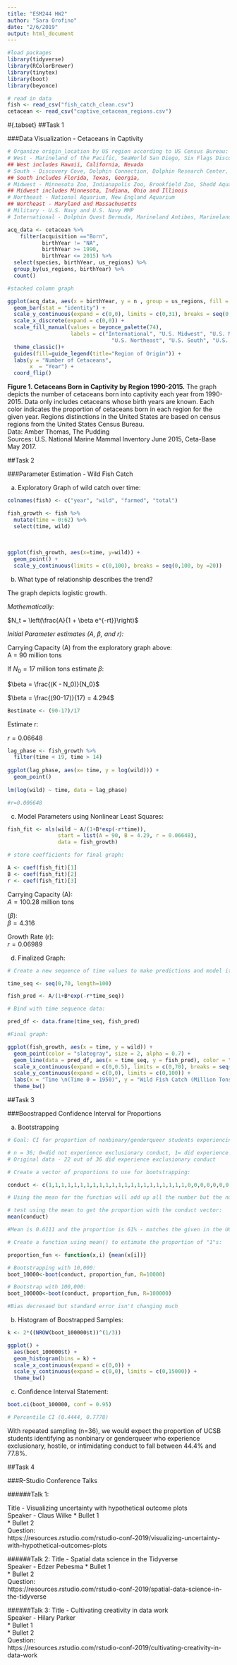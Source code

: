 ```yaml
---
title: "ESM244 HW2"
author: "Sara Orofino"
date: "2/6/2019"
output: html_document
---
```


```r

#load packages
library(tidyverse)
library(RColorBrewer)
library(tinytex)
library(boot)
library(beyonce)

# read in data 
fish <- read_csv("fish_catch_clean.csv")
cetacean <- read_csv("captive_cetacean_regions.csv")
```


#{.tabset}
##Task 1

###Data Visualization - Cetaceans in Captivity

```r

# Organize origin_location by US region according to US Census Bureau:
# West - Marineland of the Pacific, SeaWorld San Diego, Six Flags Discovery Kingdom, Dolphin Experience, Dolphin Quest Hawaii, Kahala Hilton Oahu, Sea Life Park, Mirage Dolphin Habitat
## West includes Hawaii, California, Nevada
# South - Discovery Cove, Dolphin Connection, Dolphin Research Center, Dolphin Plus Bayside, Dolphin Plus Oceanside, Gulf Wolrd Marine Park, Gulfarium, Marineland Florida, Miami Sequarium, Theater of the Sea, SeaWorld San Antonio, Georgia Aquarium,  
## South includes Florida, Texas, Georgia, 
# Midwest - Minnesota Zoo, Indianapolis Zoo, Brookfield Zoo, Shedd Aquarium, SeaWorld of Ohio, SeaWorld Aurora 
## Midwest includes Minnesota, Indiana, Ohio and Illinois 
# Northeast - National Aquarium, New England Aquarium 
## Northeast - Maryland and Massachusetts 
# Military - U.S. Navy and U.S. Navy MMP 
# International - Dolphin Quest Bermuda, Marineland Antibes, Marineland Canada, Sealand of the Pacific

acq_data <- cetacean %>% 
    filter(acquisition =="Born",
           birthYear != "NA",
           birthYear >= 1990,
           birthYear <= 2015) %>% 
  select(species, birthYear, us_regions) %>% 
  group_by(us_regions, birthYear) %>% 
  count() 

```


```r

#stacked column graph 

ggplot(acq_data, aes(x = birthYear, y = n , group = us_regions, fill = us_regions))+
  geom_bar(stat = "identity") + 
  scale_y_continuous(expand = c(0,0), limits = c(0,31), breaks = seq(0,30, by = 5)) + 
  scale_x_discrete(expand = c(0,0)) + 
  scale_fill_manual(values = beyonce_palette(74),
                    labels = c("International", "U.S. Midwest", "U.S. Military",
                                 "U.S. Northeast", "U.S. South", "U.S. West","Unknown")) +
  theme_classic()+
  guides(fill=guide_legend(title="Region of Origin")) +
  labs(y = "Number of Cetaceans",
       x  = "Year") + 
  coord_flip()

```

**Figure 1. Cetaceans Born in Captivity by Region 1990-2015.** The graph depicts the number of cetaceans born into captivity each year from 1990-2015. Data only includes cetaceans whose birth years are known. Each color indicates the proportion of cetaceans born in each region for the given year. Regions distinctions in the United States are based on census regions from the United States Census Bureau.  
Data: Amber Thomas, The Pudding  
Sources: U.S. National Marine Mammal Inventory June 2015, Ceta-Base May 2017. 



##Task 2 

###Parameter Estimation - Wild Fish Catch 

a. Exploratory Graph of wild catch over time:
  
```r

colnames(fish) <- c("year", "wild", "farmed", "total") 

fish_growth <- fish %>% 
  mutate(time = 0:62) %>% 
  select(time, wild)
  
  
  
ggplot(fish_growth, aes(x=time, y=wild)) +
  geom_point() + 
  scale_y_continuous(limits = c(0,100), breaks = seq(0,100, by =20))


```

b. What type of relationship describes the trend?  

The graph depicts logistic growth.  

*Mathematically:*    

$N_t = \left(\frac{A}{1 + \beta e^{-rt}}\right)$  
  
    
*Initial Parameter estimates (A, $\beta$, and r):*  
  

Carrying Capacity (A) from the exploratory graph above:  
A = 90 million tons

If $N_0 = 17$ million tons estimate $\beta$:  
  
$\beta = \frac{(K - N_0)}{N_0}$   
  
$\beta = \frac{(90-17)}{17} = 4.294$  

```r

Bestimate <- (90-17)/17
```

Estimate r:

$r = 0.06648$   

```r

lag_phase <- fish_growth %>% 
  filter(time < 19, time > 14)
  
ggplot(lag_phase, aes(x= time, y = log(wild))) +
  geom_point()
  
lm(log(wild) ~ time, data = lag_phase)

#r=0.006648
```

c. Model Parameters using Nonlinear Least Squares:   

```r

fish_fit <- nls(wild ~ A/(1+B*exp(-r*time)),
                start = list(A = 90, B = 4.29, r = 0.06648),
                data = fish_growth)

# store coefficients for final graph:

A <- coef(fish_fit)[1]
B <- coef(fish_fit)[2]
r <- coef(fish_fit)[3]
```
Carrying Capacity (A):  
$A = 100.28$ million tons   

($\beta$):  
$\beta =  4.316$   

Growth Rate (r):  
$r = 0.06989$    

d. Finalized Graph:  
  
```r

# Create a new sequence of time values to make predictions and model it: 

time_seq <- seq(0,70, length=100) 

fish_pred <- A/(1+B*exp(-r*time_seq))

# Bind with time sequence data:

pred_df <- data.frame(time_seq, fish_pred)

#Final graph: 

ggplot(fish_growth, aes(x = time, y = wild)) +
  geom_point(color = "slategray", size = 2, alpha = 0.7) +
  geom_line(data = pred_df, aes(x = time_seq, y = fish_pred), color = "midnightblue", size = 1) + 
  scale_x_continuous(expand = c(0,0.5), limits = c(0,70), breaks = seq(0,70, by = 10)) +
  scale_y_continuous(expand = c(0,0), limits = c(0,100)) +
  labs(x = "Time \n(Time 0 = 1950)", y = "Wild Fish Catch (Million Tons)") +
  theme_bw() 

```

##Task 3 

###Boostrapped Confidence Interval for Proportions 

a. Bootstrapping

```r

# Goal: CI for proportion of nonbinary/genderqueer students experiencing exclusionary conduct

# n = 36; 0=did not experience exclusionary conduct, 1= did experience exclusionary conduct 
# Original data - 22 out of 36 did experience exclusionary conduct 

# Create a vector of proportions to use for bootstrapping: 

conduct <- c(1,1,1,1,1,1,1,1,1,1,1,1,1,1,1,1,1,1,1,1,1,1,0,0,0,0,0,0,0,0,0,0,0,0,0,0)

# Using the mean for the function will add up all the number but the number given will be the same as the number of 1s in the set; dividing by the total 36 will give the proportion of 1s

# test using the mean to get the proportion with the conduct vector:
mean(conduct)

#Mean is 0.6111 and the proportion is 61% - matches the given in the UCSB dataset

# Create a function using mean() to estimate the proportion of "1"s:

proportion_fun <- function(x,i) {mean(x[i])}

# Bootstrapping with 10,000:
boot_10000<-boot(conduct, proportion_fun, R=10000)

# Bootstrap with 100,000:
boot_100000<-boot(conduct, proportion_fun, R=100000)

#Bias decresaed but standard error isn't changing much


```

b. Histogram of Boostrapped Samples:

```r
k <- 2*((NROW(boot_100000$t))^(1/3))

ggplot() +
  aes(boot_100000$t) +
  geom_histogram(bins = k) +
  scale_x_continuous(expand = c(0,0)) +
  scale_y_continuous(expand = c(0,0), limits = c(0,15000)) +
  theme_bw()

```

c. Confidence Interval Statement:  

```r

boot.ci(boot_100000, conf = 0.95)

# Percentile CI (0.4444, 0.7778)
```


With repeated sampling (n=36), we would expect the proportion of UCSB students identifying as nonbinary or genderqueer who experience exclusionary, hostile, or intimidating conduct to fall between 44.4% and 77.8%.   

##Task 4

###R-Studio Conference Talks 


######Talk 1:  

Title - Visualizing uncertainty with hypothetical outcome plots   
Speaker - Claus Wilke 
* Bullet 1  
* Bullet 2  
Question:  
https://resources.rstudio.com/rstudio-conf-2019/visualizing-uncertainty-with-hypothetical-outcomes-plots 

######Talk 2:
Title -  Spatial data science in the Tidyverse  
Speaker - Edzer Pebesma 
* Bullet 1  
* Bullet 2   
Question:  
https://resources.rstudio.com/rstudio-conf-2019/spatial-data-science-in-the-tidyverse 


######Talk 3:
Title - Cultivating creativity in data work   
Speaker - Hilary Parker  
* Bullet 1  
* Bullet 2  
Question:  
https://resources.rstudio.com/rstudio-conf-2019/cultivating-creativity-in-data-work 